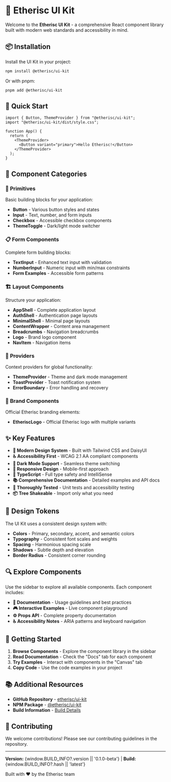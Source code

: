 
<Meta title="Welcome" />

<div
  style={{
    display: "flex",
    alignItems: "center",
    gap: "1rem",
    marginBottom: "2rem",
  }}
>
  <EtheriscLogo size="xl" />
</div>

# 🚀 Etherisc UI Kit

Welcome to the **Etherisc UI Kit** - a comprehensive React component library built with modern web standards and accessibility in mind.

## 📦 Installation

Install the UI Kit in your project:

```bash
npm install @etherisc/ui-kit
```

Or with pnpm:

```bash
pnpm add @etherisc/ui-kit
```

## 🎯 Quick Start

```tsx
import { Button, ThemeProvider } from "@etherisc/ui-kit";
import "@etherisc/ui-kit/dist/style.css";

function App() {
  return (
    <ThemeProvider>
      <Button variant="primary">Hello Etherisc!</Button>
    </ThemeProvider>
  );
}
```

## 🧩 Component Categories

### 🎨 **Primitives**

Basic building blocks for your application:

- **Button** - Various button styles and states
- **Input** - Text, number, and form inputs
- **Checkbox** - Accessible checkbox components
- **ThemeToggle** - Dark/light mode switcher

### 📋 **Form Components**

Complete form building blocks:

- **TextInput** - Enhanced text input with validation
- **NumberInput** - Numeric input with min/max constraints
- **Form Examples** - Accessible form patterns

### 🏗️ **Layout Components**

Structure your application:

- **AppShell** - Complete application layout
- **AuthShell** - Authentication page layouts
- **MinimalShell** - Minimal page layouts
- **ContentWrapper** - Content area management
- **Breadcrumbs** - Navigation breadcrumbs
- **Logo** - Brand logo component
- **NavItem** - Navigation items

### 🔧 **Providers**

Context providers for global functionality:

- **ThemeProvider** - Theme and dark mode management
- **ToastProvider** - Toast notification system
- **ErrorBoundary** - Error handling and recovery

### 🎨 **Brand Components**

Official Etherisc branding elements:

- **EtheriscLogo** - Official Etherisc logo with multiple variants

## ✨ Key Features

- **🎨 Modern Design System** - Built with Tailwind CSS and DaisyUI
- **♿ Accessibility First** - WCAG 2.1 AA compliant components
- **🌙 Dark Mode Support** - Seamless theme switching
- **📱 Responsive Design** - Mobile-first approach
- **🔧 TypeScript** - Full type safety and IntelliSense
- **📚 Comprehensive Documentation** - Detailed examples and API docs
- **🧪 Thoroughly Tested** - Unit tests and accessibility testing
- **📦 Tree Shakeable** - Import only what you need

## 🎨 Design Tokens

The UI Kit uses a consistent design system with:

- **Colors** - Primary, secondary, accent, and semantic colors
- **Typography** - Consistent font scales and weights
- **Spacing** - Harmonious spacing scale
- **Shadows** - Subtle depth and elevation
- **Border Radius** - Consistent corner rounding

## 🔍 Explore Components

Use the sidebar to explore all available components. Each component includes:

- **📖 Documentation** - Usage guidelines and best practices
- **🎮 Interactive Examples** - Live component playground
- **⚙️ Props API** - Complete property documentation
- **♿ Accessibility Notes** - ARIA patterns and keyboard navigation

## 🚀 Getting Started

1. **Browse Components** - Explore the component library in the sidebar
2. **Read Documentation** - Check the "Docs" tab for each component
3. **Try Examples** - Interact with components in the "Canvas" tab
4. **Copy Code** - Use the code examples in your project

## 📚 Additional Resources

- **GitHub Repository** - [etherisc/ui-kit](https://github.com/etherisc/ui-kit)
- **NPM Package** - [@etherisc/ui-kit](https://www.npmjs.com/package/@etherisc/ui-kit)
- **Build Information** - [Build Details](/build-info.html)

## 🤝 Contributing

We welcome contributions! Please see our contributing guidelines in the repository.

---

**Version:** {window.BUILD_INFO?.version || '0.1.0-beta'} | **Build:** {window.BUILD_INFO?.hash || 'latest'}

Built with ❤️ by the Etherisc team
